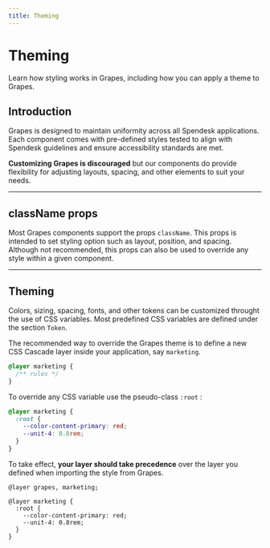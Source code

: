 ```yaml
---
title: Theming
---
```


# Theming

Learn how styling works in Grapes, including how you can apply a theme to Grapes.

## Introduction

Grapes is designed to maintain uniformity across all Spendesk applications. Each component comes with pre-defined styles tested to align with Spendesk guidelines and ensure accessibility standards are met.

**Customizing Grapes is discouraged** but our components do provide flexibility
for adjusting layouts, spacing, and other elements to suit your needs.

---

## className props

Most Grapes components support the props `className`. This props is intended to set styling option such as layout, position, and spacing.
Although not recommended, this props can also be used to override any style within a given component.

---

## Theming

Colors, sizing, spacing, fonts, and other tokens can be customized throught the use of CSS variables. Most predefined CSS variables are defined under the section `Token`.

The recommended way to override the Grapes theme is to define a new CSS Cascade layer inside your application, say `marketing`.

```css
@layer marketing {
  /** rules */
}
```

To override any CSS variable use the pseudo-class `:root` :

```css
@layer marketing {
  :root {
    --color-content-primary: red;
    --unit-4: 0.8rem;
  }
}
```

To take effect, **your layer should take precedence** over the layer you defined when importing the style from Grapes.

```css{1}
@layer grapes, marketing;

@layer marketing {
  :root {
    --color-content-primary: red;
    --unit-4: 0.8rem;
  }
}
```
